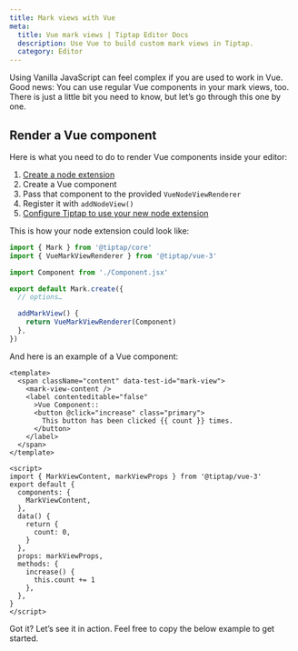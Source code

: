 ```yaml
---
title: Mark views with Vue
meta:
  title: Vue mark views | Tiptap Editor Docs
  description: Use Vue to build custom mark views in Tiptap.
  category: Editor
---
```



Using Vanilla JavaScript can feel complex if you are used to work in Vue. Good news: You can use regular Vue components in your mark views, too. There is just a little bit you need to know, but let’s go through this one by one.

## Render a Vue component

Here is what you need to do to render Vue components inside your editor:

1. [Create a node extension](/editor/extensions/custom-extensions)
2. Create a Vue component
3. Pass that component to the provided `VueNodeViewRenderer`
4. Register it with `addNodeView()`
5. [Configure Tiptap to use your new node extension](/editor/getting-started/configure)

This is how your node extension could look like:

```ts
import { Mark } from '@tiptap/core'
import { VueMarkViewRenderer } from '@tiptap/vue-3'

import Component from './Component.jsx'

export default Mark.create({
  // options…

  addMarkView() {
    return VueMarkViewRenderer(Component)
  },
})
```

And here is an example of a Vue component:

```vue
<template>
  <span className="content" data-test-id="mark-view">
    <mark-view-content />
    <label contenteditable="false"
      >Vue Component::
      <button @click="increase" class="primary">
        This button has been clicked {{ count }} times.
      </button>
    </label>
  </span>
</template>

<script>
import { MarkViewContent, markViewProps } from '@tiptap/vue-3'
export default {
  components: {
    MarkViewContent,
  },
  data() {
    return {
      count: 0,
    }
  },
  props: markViewProps,
  methods: {
    increase() {
      this.count += 1
    },
  },
}
</script>
```

Got it? Let’s see it in action. Feel free to copy the below example to get started.

<CodeDemo path="/GuideMarkViews/VueComponent?inline=false&hideSource=false" />
